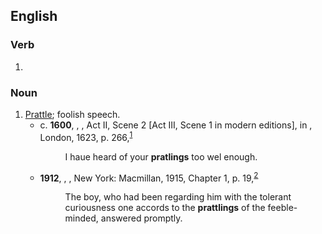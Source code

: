 ==English==

===Verb===
{{head|en|present participle}}

# {{present participle of|prattle|lang=en|nocat=1}}

===Noun===
{{en-noun}}

# [[prattle|Prattle]]; foolish speech.
#* c. '''1600''', {{w|William Shakespeare}}, ''{{w|Hamlet}}'', Act II, Scene 2 [Act III, Scene 1 in modern editions], in ''{{w|First Folio|Mr. William Shakespeare’s Comedies, Histories, & Tragedies}}'', London, 1623, p. 266,<sup>[http://name.umdl.umich.edu/A11954.0001.001]</sup>
#*: I haue heard of your '''pratlings''' too wel enough.
#* '''1912''', {{w|Jack London}}, ''{{w|The Scarlet Plague}}'', New York: Macmillan, 1915, Chapter 1, p. 19,<sup>[https://archive.org/details/cu31924021764158]</sup>
#*: The boy, who had been regarding him with the tolerant curiousness one accords to the '''prattlings''' of the feeble-minded, answered promptly.